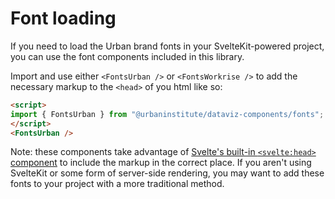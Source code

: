 
<Meta title="Fonts/Introduction" />

# Font loading

If you need to load the Urban brand fonts in your SvelteKit-powered project, you can use the font components included in this library.

Import and use either `<FontsUrban />` or `<FontsWorkrise />` to add the necessary markup to the `<head>` of you html like so:

```html
<script>
import { FontsUrban } from "@urbaninstitute/dataviz-components/fonts";
</script>
<FontsUrban />
```

Note: these components take advantage of [Svelte's built-in `<svelte:head>` component](https://svelte.dev/docs/special-elements#svelte-head) to include the markup in the correct place. If you aren't using SvelteKit or some form of server-side rendering, you may want to add these fonts to your project with a more traditional method.
